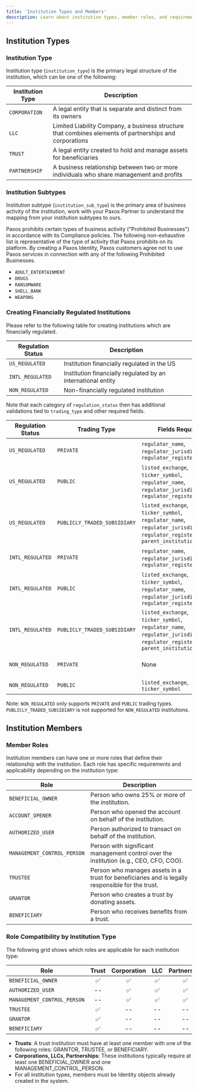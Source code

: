 ```yaml
---
title: 'Institution Types and Members'
description: Learn about institution types, member roles, and requirements
---
```



## Institution Types

### Institution Type
Institution type (`institution_type`) is the primary legal structure of the institution, which can be one of the following:

| Institution Type | Description |
|-----------------|-------------|
| `CORPORATION` | A legal entity that is separate and distinct from its owners |
| `LLC` | Limited Liability Company, a business structure that combines elements of partnerships and corporations |
| `TRUST` | A legal entity created to hold and manage assets for beneficiaries |
| `PARTNERSHIP` | A business relationship between two or more individuals who share management and profits |


### Institution Subtypes
Institution subtype (`institution_sub_type`) is the primary area of business activity of the institution, 
work with your Paxos Partner to understand the mapping from your institution subtypes to ours.

Paxos prohibits certain types of business activity ("Prohibited Businesses") in accordance with its Compliance policies. 
The following non-exhaustive list is representative of the type of activity that Paxos prohibits on its platform. By creating a Paxos Identity, Paxos customers agree not to use Paxos services in connection with any of the following Prohibited Businesses.

- `ADULT_ENTERTAINMENT`
- `DRUGS`
- `RANSOMWARE`
- `SHELL_BANK`
- `WEAPONS`

### Creating Financially Regulated Institutions

Please refer to the following table for creating institutions which are financially regulated.

| Regulation Status | Description                                                        |
|-------------------|--------------------------------------------------------------|
| `US_REGULATED`    | Institution financially regulated in the US                  |
| `INTL_REGULATED`  | Institution financially regulated by an international entity |
| `NON_REGULATED`   | Non-financially regulated institution                        |

Note that each category of `regulation_status` then has additional validations tied to `trading_type` and other required fields.

| Regulation Status | Trading Type                 | Fields Required                                                                                                                        | Notes                                   |
|-------------------|------------------------------|----------------------------------------------------------------------------------------------------------------------------------------|-----------------------------------------|
| `US_REGULATED`    | `PRIVATE`                    | `regulator_name`, `regulator_jurisdiction`, `regulator_register_number`                                                                | Not publicly traded                     |
| `US_REGULATED`    | `PUBLIC`                     | `listed_exchange`, `ticker_symbol`, `regulator_name`, `regulator_jurisdiction`, `regulator_register_number`                            | Publicly traded                         |
| `US_REGULATED`    | `PUBLICLY_TRADED_SUBSIDIARY` | `listed_exchange`, `ticker_symbol`, `regulator_name`, `regulator_jurisdiction`, `regulator_register_number`, `parent_institution_name` | Subsidiary of a publicly traded company |
| `INTL_REGULATED`  | `PRIVATE`                    | `regulator_name`, `regulator_jurisdiction`, `regulator_register_number`                                                                | Not publicly traded                     |
| `INTL_REGULATED`  | `PUBLIC`                     | `listed_exchange`, `ticker_symbol`, `regulator_name`, `regulator_jurisdiction`, `regulator_register_number`                            | Publicly traded                         |
| `INTL_REGULATED`  | `PUBLICLY_TRADED_SUBSIDIARY` | `listed_exchange`, `ticker_symbol`, `regulator_name`, `regulator_jurisdiction`, `regulator_register_number`, `parent_institution_name` | Subsidiary of a publicly traded company |
| `NON_REGULATED`   | `PRIVATE`                    | None                                                                                                                                   | Not publicly traded                     |
| `NON_REGULATED`   | `PUBLIC`                     | `listed_exchange`, `ticker_symbol`                                                                                                     | Publicly traded                         |

Note: `NON_REGULATED` only supports `PRIVATE` and `PUBLIC` trading types. `PUBLICLY_TRADED_SUBSIDIARY` is not supported for `NON_REGULATED` institutions.

## Institution Members

### Member Roles

Institution members can have one or more roles that define their relationship with the institution. Each role has specific requirements and applicability depending on the institution type:

| Role                        | Description                                                                                                     |
|-----------------------------|----------------------------------------------------------------------------------------------------------------|
| `BENEFICIAL_OWNER`          | Person who owns 25% or more of the institution.                                                            |
| `ACCOUNT_OPENER`            | Person who opened the account on behalf of the institution.                                                |
| `AUTHORIZED_USER`           | Person authorized to transact on behalf of the institution.                                                |
| `MANAGEMENT_CONTROL_PERSON` | Person with significant management control over the institution (e.g., CEO, CFO, COO).                     |
| `TRUSTEE`                   | Person who manages assets in a trust for beneficiaries and is legally responsible for the trust.           |
| `GRANTOR`                   | Person who creates a trust by donating assets.                                                             |
| `BENEFICIARY`               | Person who receives benefits from a trust.                                                                 |

### Role Compatibility by Institution Type

The following grid shows which roles are applicable for each institution type:

| Role                        | <span>Trust</span> | <span>Corporation</span> | <span>LLC</span> | <span>Partnership</span> |
|-----------------------------|:------------------:|:------------------------:|:----------------:|:------------------------:|
| `BENEFICIAL_OWNER`          |         ✅         |            ✅            |        ✅        |            ✅            |
| `AUTHORIZED_USER`           |         --         |            ✅            |        ✅        |            ✅            |
| `MANAGEMENT_CONTROL_PERSON` |         --         |            ✅            |        ✅        |            ✅            |
| `TRUSTEE`                   |         ✅         |            --            |        --        |            --            |
| `GRANTOR`                   |         ✅         |            --            |        --        |            --            |
| `BENEFICIARY`               |         ✅         |            --            |        --        |            --            |

- **Trusts**: A trust institution must have at least one member with one of the following roles: GRANTOR, TRUSTEE, or BENEFICIARY.
- **Corporations, LLCs, Partnerships**: These institutions typically require at least one BENEFICIAL_OWNER and one MANAGEMENT_CONTROL_PERSON.
- For all institution types, members must be Identity objects already created in the system. 

